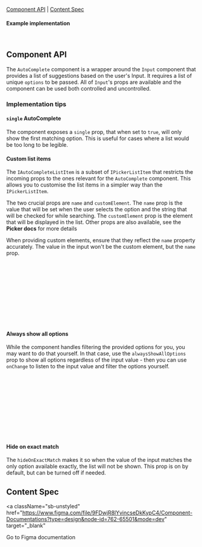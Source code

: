 

<Meta of={AutoCompleteStories} />

<Title>AutoComplete</Title>

[Component API](#ComponentAPI) | [Content Spec](#ContentSpec)

<Canvas of={AutoCompleteStories.Default} sourceState="none" />

#### Example implementation

```jsx
<AutoComplete options={["Option 1", "Option 2", "Option 3"]} placeholder="Placeholder text" onChange={(e) => {}} />
```

## Component API <a id="ComponentAPI" />

The `AutoComplete` component is a wrapper around the `Input` component that provides a list of suggestions based on the user's Input. It requires a list of unique `options` to be passed. All of `Input`'s props are available and the component can be used both controlled and uncontrolled.


<ArgTypes of={AutoCompleteStories.Default} sort="requiredFirst" />


### Implementation tips

#### `single` AutoComplete
The component exposes a `single` prop, that when set to `true`, will only show the first matching option. This is useful for cases where a list would be too long to be legible. 

#### Custom list items

The `IAutoCompleteListItem` is a subset of `IPickerListItem` that restricts the incoming props to the ones relevant for the `AutoComplete` component. This allows you to customise the list items in a simpler way than the `IPickerListItem`.

The two crucial props are `name` and `customElement`. The `name` prop is the value that will be set when the user selects the option and the string that will be checked for while searching. The `customElement` prop is the element that will be displayed in the list. Other props are also available, see the **Picker docs** for more details

When providing custom elements, ensure that they reflect the `name` property accurately. The value in the input won't be the custom element, but the `name` prop.
```jsx
// Don't: 
const options = [{
  name: 'Option 1',
  customElement: <strong>One</strong> // different from the name prop, so it will disappear when the user types in "One"
}]

// Do:
const options = [{
  name: 'Option 1',
  customElement: <strong>Option 1</strong>, // typing "Option 1" will show the custom element
}]
```

#### Always show all options

While the component handles filtering the provided options for you, you may want to do that yourself. In that case, use the `alwaysShowAllOptions` prop to show all options regardless of the input value - then you can use `onChange` to listen to the input value and filter the options yourself. 

```jsx
const [filteredOptions, setFilteredOptions] = useState(options);

const handleChange = debounce((e) => {
  const filteredOptions = Api.getOptions(e.target.value);
}, 300);

<AutoComplete
  options={filteredOptions}
  alwaysShowAllOptions
  placeholder="Type something..."
  onChange={handleChange}/>
```

#### Hide on exact match

The `hideOnExactMatch` makes it so when the value of the input matches the only option available exactly, the list will not be shown.  This prop is on by default, but can be turned off if needed.


## Content Spec <a id="ContentSpec" />

<a
  className="sb-unstyled"
  href="https://www.figma.com/file/9FDwjR8lYvincseDkKypC4/Component-Documentations?type=design&node-id=762-65501&mode=dev"
  target="_blank"
>
  Go to Figma documentation
</a>
